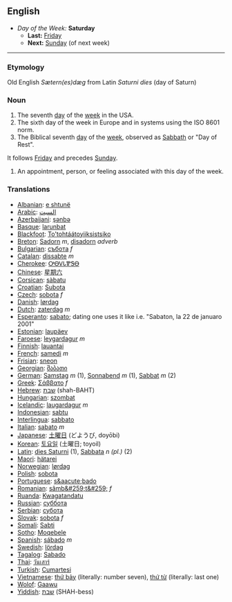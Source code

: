 == English ==
*''Day of the Week:'' '''Saturday'''
**'''Last:''' [[Friday]]
**'''Next:''' [[Sunday]] (of next week)
----

===Etymology===
Old English ''Sætern(es)dæg'' from Latin ''Saturni dies'' (day of Saturn)
===Noun===
#The seventh [[day]] of the [[week]] in the USA.
#The sixth day of the week in Europe and in systems using the ISO 8601 norm.
#The Biblical seventh [[day]] of the [[week]], observed as [[Sabbath]] or "Day of Rest".
It follows [[Friday]] and precedes [[Sunday]].
#An appointment, person, or feeling associated with this day of the week.

===Translations===
*[[Albanian]]: [[e shtunë]]
*[[Arabic]]: [[السبت]]
*[[Azerbaijani]]: [[şənbə]]
*[[Basque]]: [[larunbat]]
*[[Blackfoot]]: [[To'tohtáátoyiiksistsiko]]
*[[Breton]]: [[Sadorn]] ''m'', [[disadorn]] ''adverb''
*[[Bulgarian]]: [[събота]] ''f''
*[[Catalan]]: [[dissabte]] ''m''
*[[Cherokee]]: [[ᎤᎾᏙᏓᏈᏕᎾ]]
*[[Chinese]]: [[星期六]]
*[[Corsican]]: [[sàbatu]]
*[[Croatian]]: [[Subota]]
*[[Czech]]: [[sobota]] ''f''
*[[Danish]]: [[lørdag]]
*[[Dutch]]: [[zaterdag]] ''m''
*[[Esperanto]]: [[sabato]]; dating one uses it like i.e. "Sabaton, la 22 de januaro 2001"
*[[Estonian]]: [[laupäev]]
*[[Faroese]]: [[leygardagur]] ''m''
*[[Finnish]]: [[lauantai]]
*[[French]]: [[samedi]] ''m''
*[[Frisian]]: [[sneon]]
*[[Georgian]]: [[შაბათი]]
*[[German]]: [[Samstag]] ''m'' (1), [[Sonnabend]] ''m'' (1), [[Sabbat]] ''m'' (2)
*[[Greek]]: [[Σάββατο]] ''f''
*[[Hebrew]]: [[שבת]] (shah-BAHT)
*[[Hungarian]]: [[szombat]]
*[[Icelandic]]: [[laugardagur]] ''m''
*[[Indonesian]]: [[sabtu]]
*[[Interlingua]]: [[sabbato]]
*[[Italian]]: [[sabato]] ''m''
*[[Japanese]]: [[土曜日]] (どようび, doyōbi)
*[[Korean]]: [[토요일]] (土曜日; toyoil)
*[[Latin]]: [[dies Saturni]] (1), [[Sabbata]] ''n (pl.)'' (2)
*[[Maori]]: [[hätarei]]
*[[Norwegian]]: [[lørdag]]
*[[Polish]]: [[sobota]]
*[[Portuguese]]: [[s&aacute;bado]]
*[[Romanian]]: [[sâmb&#259;t&#259;]] ''f''
*[[Ruanda]]: [[Kwagatandatu]]
*[[Russian]]: [[суббота]]
*[[Serbian]]: [[субота]]
*[[Slovak]]: [[sobota]] ''f''
*[[Somali]]: [[Sabti]]
*[[Sotho]]: [[Moqebele]]
*[[Spanish]]: [[sábado]] ''m''
*[[Swedish]]: [[lördag]]
*[[Tagalog]]: [[Sabado]]
*[[Thai]]: [[วันเสาร์]]
*[[Turkish]]: [[Cumartesi]]
*[[Vietnamese]]: [[thứ bảy]] (literally: number seven), [[thứ từ]] (literally: last one)
*[[Wolof]]: [[Gaawu]]
*[[Yiddish]]: [[שבת]] (SHAH-bess)